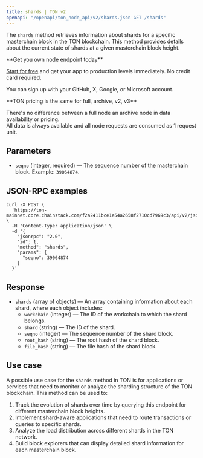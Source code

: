 ---
title: shards | TON v2
openapi: "/openapi/ton_node_api/v2/shards.json GET /shards"
---

The `shards` method retrieves information about shards for a specific masterchain block in the TON blockchain. This method provides details about the current state of shards at a given masterchain block height.

<Check>
**Get you own node endpoint today**

[Start for free](https://console.chainstack.com/) and get your app to production levels immediately. No credit card required.

You can sign up with your GitHub, X, Google, or Microsoft account.
</Check>

<Note>
**TON pricing is the same for full, archive, v2, v3**

There's no difference between a full node an archive node in data availability or pricing.  
All data is always available and all node requests are consumed as 1 request unit.
</Note>

  

## Parameters

* `seqno` (integer, required) — The sequence number of the masterchain block. Example: `39064874`.

## JSON-RPC examples

```shell Shell
curl -X POST \
  'https://ton-mainnet.core.chainstack.com/f2a2411bce1e54a2658f2710cd7969c3/api/v2/jsonRPC' \
  -H 'Content-Type: application/json' \
  -d '{
    "jsonrpc": "2.0",
    "id": 1,
    "method": "shards",
    "params": {
      "seqno": 39064874
    }
  }'
```


## Response

* `shards` (array of objects) — An array containing information about each shard, where each object includes:
  + `workchain` (integer) — The ID of the workchain to which the shard belongs.
  + `shard` (string) — The ID of the shard.
  + `seqno` (integer) — The sequence number of the shard block.
  + `root_hash` (string) — The root hash of the shard block.
  + `file_hash` (string) — The file hash of the shard block.

## Use case

A possible use case for the `shards` method in TON is for applications or services that need to monitor or analyze the sharding structure of the TON blockchain. This method can be used to:

1. Track the evolution of shards over time by querying this endpoint for different masterchain block heights.
2. Implement shard-aware applications that need to route transactions or queries to specific shards.
3. Analyze the load distribution across different shards in the TON network.
4. Build block explorers that can display detailed shard information for each masterchain block.
